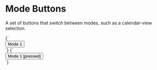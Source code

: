 
<Meta title="Atoms/Button/Mode" />

# Mode Buttons

A set of buttons that switch between modes, such as a calendar-view selection.

<Canvas isColumn>
  <Story name="Mode">
    {`
      <div class="a-button--mode-container">
        <button type="button" class="a-button a-button--mode u-h6">
          Mode 1
        </button>
      </div>
    `}
  </Story>
  <Story name="Mode [pressed]">
    {`
      <div class="a-button--mode-container">
        <button type="button" class="a-button a-button--mode u-h6" aria-pressed="true">
          Mode 1 [pressed]
        </button>
      </div>
    `}
  </Story>
</Canvas>
